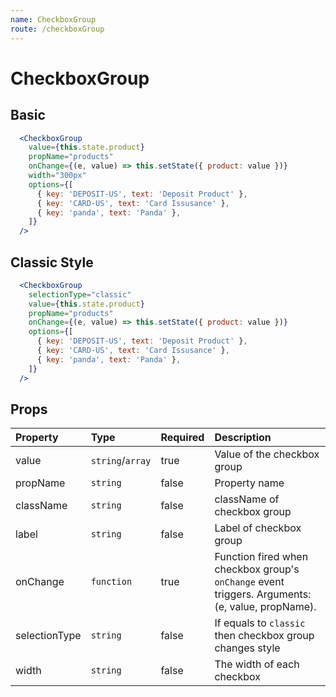 ```yaml
---
name: CheckboxGroup
route: /checkboxGroup
---
```


# CheckboxGroup


## Basic
<CheckboxGroupContainer />

```jsx
  <CheckboxGroup
    value={this.state.product}
    propName="products"
    onChange={(e, value) => this.setState({ product: value })}
    width="300px"
    options={[
      { key: 'DEPOSIT-US', text: 'Deposit Product' },
      { key: 'CARD-US', text: 'Card Issusance' },
      { key: 'panda', text: 'Panda' },
    ]}
  />
```

## Classic Style
<CheckboxGroupContainer selectionType="classic" />

```jsx
  <CheckboxGroup
    selectionType="classic"
    value={this.state.product}
    propName="products"
    onChange={(e, value) => this.setState({ product: value })}
    options={[
      { key: 'DEPOSIT-US', text: 'Deposit Product' },
      { key: 'CARD-US', text: 'Card Issusance' },
      { key: 'panda', text: 'Panda' },
    ]}
  />
```

## Props

| Property      | Type             | Required | Description |
| :-------      | :---             | :------- | :---------- |
| value         | `string`/`array` | true     | Value of the checkbox group |
| propName      | `string`         | false    | Property name |
| className     | `string`         | false    | className of checkbox group |
| label         | `string`         | false    | Label of checkbox group |
| onChange      | `function`       | true     | Function fired when checkbox group's `onChange` event triggers. Arguments: (e, value, propName).|
| selectionType | `string`         | false    | If equals to `classic` then checkbox group changes style |
| width         | `string`         | false    | The width of each checkbox |
